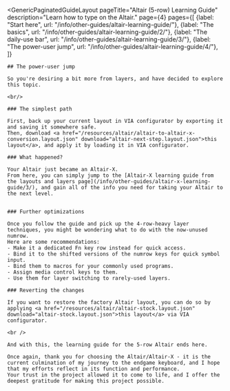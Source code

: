 ---
---


<GenericPaginatedGuideLayout 
	pageTitle="Altair (5-row) Learning Guide"
  description="Learn how to type on the Altair."
  page={4}
  pages={[
    {label: "Start here", url: "/info/other-guides/altair-learning-guide/"},
    {label: "The basics", url: "/info/other-guides/altair-learning-guide/2/"},
    {label: "The daily-use bar", url: "/info/other-guides/altair-learning-guide/3/"},
    {label: "The power-user jump", url: "/info/other-guides/altair-learning-guide/4/"},
  ]}
>

  <AltMarkdownRenderer>

    ## The power-user jump

    So you're desiring a bit more from layers, and have decided to explore this topic.  

    <br/>

    ### The simplest path

    First, back up your current layout in VIA configurator by exporting it and saving it somewhere safe.  
    Then, download <a href="/resources/altair/altair-to-altair-x-conversion.layout.json" download="altair-next-step.layout.json">this layout</a>, and apply it by loading it in VIA configurator.  
    
    ### What happened?

    Your Altair just became an Altair-X.  
    From here, you can simply jump to the [Altair-X learning guide from the layouts and layers page](/info/other-guides/altair-x-learning-guide/3/), and gain all of the info you need for taking your Altair to the next level.  


    ### Further optimizations 

    Once you follow the guide and pick up the 4-row-heavy layer techniques, you might be wondering what to do with the now-unused numrow.  
    Here are some recommendations:  
    - Make it a dedicated Fn key row instead for quick access.  
    - Bind it to the shifted versions of the numrow keys for quick symbol input.  
    - Bind them to macros for your commonly used programs.  
    - Assign media control keys to them.  
    - Use them for layer switching to rarely-used layers.  

    ### Reverting the changes

    If you want to restore the factory Altair layout, you can do so by applying <a href="/resources/altair/altair-stock.layout.json" download="altair-stock.layout.json">this layout</a> via VIA configurator.  

    <br />
    
    And with this, the learning guide for the 5-row Altair ends here.  

    Once again, thank you for choosing the Altair/Altair-X - it is the current culmination of my journey to the endgame keyboard, and I hope that my efforts reflect in its function and performance.  
    Your trust in the project allowed it to come to life, and I offer the deepest gratitude for making this project possible.  
    
    
  </AltMarkdownRenderer>
			
</GenericPaginatedGuideLayout>


